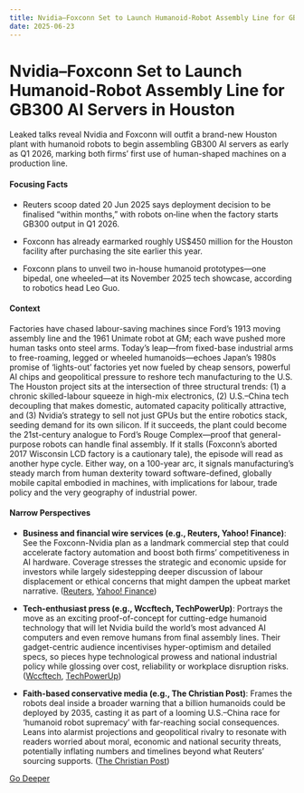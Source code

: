 ```yaml
---
title: Nvidia–Foxconn Set to Launch Humanoid-Robot Assembly Line for GB300 AI Servers in Houston
date: 2025-06-23
---
```


# Nvidia–Foxconn Set to Launch Humanoid-Robot Assembly Line for GB300 AI Servers in Houston

Leaked talks reveal Nvidia and Foxconn will outfit a brand-new Houston plant with humanoid robots to begin assembling GB300 AI servers as early as Q1 2026, marking both firms’ first use of human-shaped machines on a production line.

#### Focusing Facts

- Reuters scoop dated 20 Jun 2025 says deployment decision to be finalised “within months,” with robots on‐line when the factory starts GB300 output in Q1 2026.

- Foxconn has already earmarked roughly US$450 million for the Houston facility after purchasing the site earlier this year.

- Foxconn plans to unveil two in-house humanoid prototypes—one bipedal, one wheeled—at its November 2025 tech showcase, according to robotics head Leo Guo.

#### Context

Factories have chased labour-saving machines since Ford’s 1913 moving assembly line and the 1961 Unimate robot at GM; each wave pushed more human tasks onto steel arms. Today’s leap—from fixed-base industrial arms to free-roaming, legged or wheeled humanoids—echoes Japan’s 1980s promise of ‘lights-out’ factories yet now fueled by cheap sensors, powerful AI chips and geopolitical pressure to reshore tech manufacturing to the U.S. The Houston project sits at the intersection of three structural trends: (1) a chronic skilled-labour squeeze in high-mix electronics, (2) U.S.–China tech decoupling that makes domestic, automated capacity politically attractive, and (3) Nvidia’s strategy to sell not just GPUs but the entire robotics stack, seeding demand for its own silicon. If it succeeds, the plant could become the 21st-century analogue to Ford’s Rouge Complex—proof that general-purpose robots can handle final assembly. If it stalls (Foxconn’s aborted 2017 Wisconsin LCD factory is a cautionary tale), the episode will read as another hype cycle. Either way, on a 100-year arc, it signals manufacturing’s steady march from human dexterity toward software-defined, globally mobile capital embodied in machines, with implications for labour, trade policy and the very geography of industrial power.

#### Narrow Perspectives

- **Business and financial wire services (e.g., Reuters, Yahoo! Finance)**: See the Foxconn-Nvidia plan as a landmark commercial step that could accelerate factory automation and boost both firms’ competitiveness in AI hardware. Coverage stresses the strategic and economic upside for investors while largely sidestepping deeper discussion of labour displacement or ethical concerns that might dampen the upbeat market narrative. ([Reuters](https://www.reuters.com/world/china/nvidia-foxconn-talks-deploy-humanoid-robots-houston-ai-server-making-plant-2025-06-20/), [Yahoo! Finance](https://finance.yahoo.com/news/exclusive-nvidia-foxconn-talks-deploy-100258193.html))

- **Tech-enthusiast press (e.g., Wccftech, TechPowerUp)**: Portrays the move as an exciting proof-of-concept for cutting-edge humanoid technology that will let Nvidia build the world’s most advanced AI computers and even remove humans from final assembly lines. Their gadget-centric audience incentivises hyper-optimism and detailed specs, so pieces hype technological prowess and national industrial policy while glossing over cost, reliability or workplace disruption risks. ([Wccftech](https://wccftech.com/nvidia-could-use-humanoid-robots-to-build-worlds-most-advanced-ai-computers-in-us-says-report/), [TechPowerUp](https://www.techpowerup.com/338195/humanoid-robots-to-assemble-nvidias-gb300-nvl72-blackwell-ultra))

- **Faith-based conservative media (e.g., The Christian Post)**: Frames the robots deal inside a broader warning that a billion humanoids could be deployed by 2035, casting it as part of a looming U.S.–China race for ‘humanoid robot supremacy’ with far-reaching social consequences. Leans into alarmist projections and geopolitical rivalry to resonate with readers worried about moral, economic and national security threats, potentially inflating numbers and timelines beyond what Reuters’ sourcing supports. ([The Christian Post](https://www.christianpost.com/news/over-1-billion-humanoid-robots-could-be-in-use-by-2035-report.html))


[Go Deeper](https://www.perplexity.ai/search?q=Nvidia%E2%80%93Foxconn+Set+to+Launch+Humanoid-Robot+Assembly+Line+for+GB300+AI+Servers+in+Houston)
